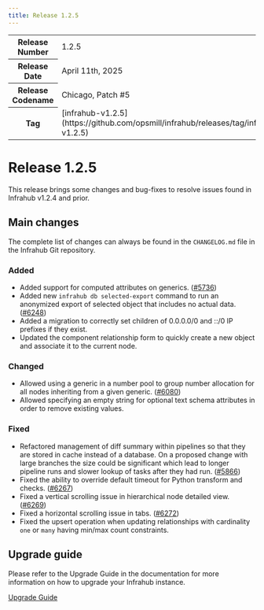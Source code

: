 ```yaml
---
title: Release 1.2.5
---
```

<table>
  <tbody>
    <tr>
      <th>Release Number</th>
      <td>1.2.5</td>
    </tr>
    <tr>
      <th>Release Date</th>
      <td>April 11th, 2025</td>
    </tr>
    <tr>
      <th>Release Codename</th>
      <td>Chicago, Patch #5</td>
    </tr>
    <tr>
      <th>Tag</th>
      <td>[infrahub-v1.2.5](https://github.com/opsmill/infrahub/releases/tag/infrahub-v1.2.5)</td>
    </tr>
  </tbody>
</table>

# Release 1.2.5

This release brings some changes and bug-fixes to resolve issues found in Infrahub v1.2.4 and prior.

## Main changes

The complete list of changes can always be found in the `CHANGELOG.md` file in the Infrahub Git repository.

### Added

- Added support for computed attributes on generics. ([#5736](https://github.com/opsmill/infrahub/issues/5736))
- Added new `infrahub db selected-export` command to run an anonymized export of selected object that includes no actual data. ([#6248](https://github.com/opsmill/infrahub/issues/6248))
- Added a migration to correctly set children of 0.0.0.0/0 and ::/0 IP prefixes if they exist.
- Updated the component relationship form to quickly create a new object and associate it to the current node.

### Changed

- Allowed using a generic in a number pool to group number allocation for all nodes inheriting from a given generic. ([#6080](https://github.com/opsmill/infrahub/issues/6080))
- Allowed specifying an empty string for optional text schema attributes in order to remove existing values.

### Fixed

- Refactored management of diff summary within pipelines so that they are stored in cache instead of a database. On a proposed change with large branches the size could be significant which lead to longer pipeline runs and slower lookup of tasks after they had run. ([#5866](https://github.com/opsmill/infrahub/issues/5866))
- Fixed the ability to override default timeout for Python transform and checks. ([#6267](https://github.com/opsmill/infrahub/issues/6267))
- Fixed a vertical scrolling issue in hierarchical node detailed view. ([#6269](https://github.com/opsmill/infrahub/issues/6269))
- Fixed a horizontal scrolling issue in tabs. ([#6272](https://github.com/opsmill/infrahub/issues/6272))
- Fixed the upsert operation when updating relationships with cardinality `one` or `many` having min/max count constraints.

## Upgrade guide

Please refer to the Upgrade Guide in the documentation for more information on how to upgrade your Infrahub instance.

[Upgrade Guide](../../guides/upgrade.mdx)
